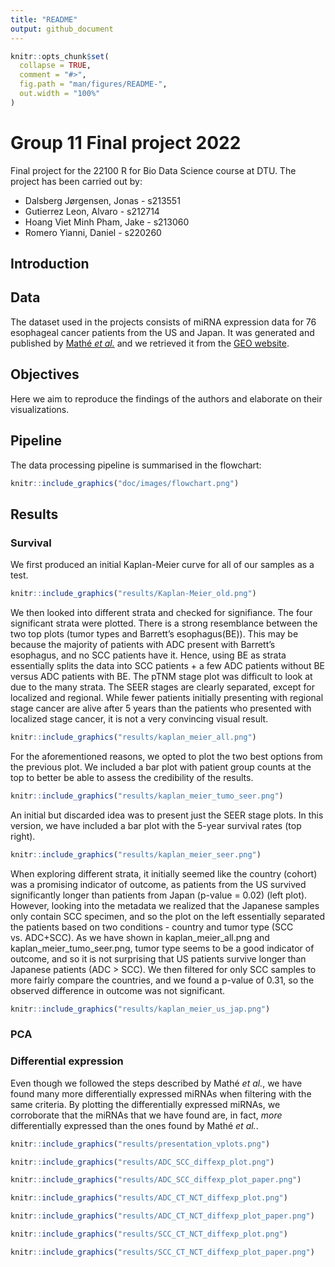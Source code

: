 ```yaml
---
title: "README"
output: github_document
---
```


```r
knitr::opts_chunk$set(
  collapse = TRUE,
  comment = "#>",
  fig.path = "man/figures/README-",
  out.width = "100%"
)
```

# Group 11 Final project 2022

Final project for the 22100 R for Bio Data Science course at DTU. The project has been carried out by:

- Dalsberg Jørgensen, Jonas - s213551 
- Gutierrez Leon, Alvaro - s212714 
- Hoang Viet Minh Pham, Jake - s213060 
- Romero Yianni, Daniel - s220260 


## Introduction

## Data

The dataset used in the projects consists of miRNA expression data for 76 esophageal cancer patients from the US and Japan. It was generated and published by [Mathé *et al.*](https://pubmed.ncbi.nlm.nih.gov/19789312/) and we retrieved it from the [GEO website](https://www.ncbi.nlm.nih.gov/geo/query/acc.cgi?acc=GSE13937).

## Objectives

Here we aim to reproduce the findings of the authors and elaborate on their visualizations.

## Pipeline

The data processing pipeline is summarised in the flowchart:  
  
```r
knitr::include_graphics("doc/images/flowchart.png")
```

## Results

### Survival
We first produced an initial Kaplan-Meier curve for all of our samples as a test.
```r
knitr::include_graphics("results/Kaplan-Meier_old.png")
```

We then looked into different strata and checked for signifiance.
The four significant strata were plotted. There is a strong resemblance between
the two top plots (tumor types and Barrett's esophagus(BE)). This may be because the
majority of patients with ADC present with Barrett's esophagus, and no SCC 
patients have it. Hence, using BE as strata essentially splits the data into
SCC patients + a few ADC patients without BE versus ADC patients with BE.
The pTNM stage plot was difficult to look at due to the many strata.
The SEER stages are clearly separated, except for localized and regional.
While fewer patients initially presenting with regional stage cancer are alive
after 5 years than the patients who presented with localized stage cancer, it
is not a very convincing visual result.
```r
knitr::include_graphics("results/kaplan_meier_all.png")
```

For the aforementioned reasons, we opted to plot the two best options from the
previous plot. We included a bar plot with patient group counts at the top to 
better be able to assess the credibility of the results.
```r
knitr::include_graphics("results/kaplan_meier_tumo_seer.png")
```

An initial but discarded idea was to present just the SEER stage plots. In this
version, we have included a bar plot with the 5-year survival rates (top right).
```r
knitr::include_graphics("results/kaplan_meier_seer.png")
```

When exploring different strata, it initially seemed like the country (cohort)
was a promising indicator of outcome, as patients from the US survived
significantly longer than patients from Japan (p-value = 0.02) (left plot).
However, looking into the metadata we realized that the Japanese samples only
contain SCC specimen, and so the plot on the left essentially separated the
patients based on two conditions - country and tumor type (SCC vs. ADC+SCC).
As we have shown in kaplan_meier_all.png and kaplan_meier_tumo_seer.png,
tumor type seems to be a good indicator of outcome, and so it is not surprising
that US patients survive longer than Japanese patients (ADC > SCC).
We then filtered for only SCC samples to more fairly compare the countries,
and we found a p-value of 0.31, so the observed difference in outcome was not
significant.
```r
knitr::include_graphics("results/kaplan_meier_us_jap.png")
```

### PCA

### Differential expression

Even though we followed the steps described by Mathé *et al.*, we have found many more differentially expressed miRNAs when filtering with the same criteria. By plotting the differentially expressed miRNAs, we corroborate that the miRNAs that we have found are, in fact, *more* differentially expressed than the ones found by Mathé *et al.*.  
```r
knitr::include_graphics("results/presentation_vplots.png")
```

```r
knitr::include_graphics("results/ADC_SCC_diffexp_plot.png")
```

```r
knitr::include_graphics("results/ADC_SCC_diffexp_plot_paper.png")
```

```r
knitr::include_graphics("results/ADC_CT_NCT_diffexp_plot.png")
```

```r
knitr::include_graphics("results/ADC_CT_NCT_diffexp_plot_paper.png")
```

```r
knitr::include_graphics("results/SCC_CT_NCT_diffexp_plot.png")
```

```r
knitr::include_graphics("results/SCC_CT_NCT_diffexp_plot_paper.png")
```
